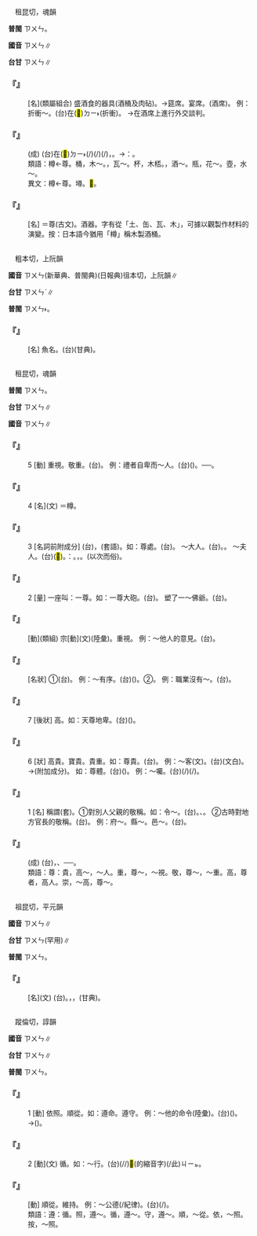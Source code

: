 
=={{ruby|樽|ㄗㄨㄣ}}==

　租昆切，魂韻

'''普閩''' <rt>ㄗㄨㄣ</rt>。

'''國音''' <rt>ㄗㄨㄣ</rt>∥

'''台甘''' <rt>ㄗㄨㄣ</rt>∥

    

==='''『{{ruby|樽|ㄗㄨㄣ}}{{ruby|俎|ㄗㄨˇ}}』'''===
: [名](類屬組合) 盛酒食的器具(酒桶及肉砧)。→筵席。宴席。(酒席)。 例：折衝～。(台)在(<mark>&#xf9853;</mark>)<rt>ㄉㄧ˫</rt>{{ruby|宴|ㄧㄢ˪}}{{ruby|會|ㄏㄨㆤ˫}}{{ruby|上|ㄒㄧㆲ˫}}{{ruby|抵|ㄉㄨˋ}}{{ruby|御|ㆣㄧ˫}}(折衝){{ruby|敵|ㄉㄧㆤㆶ}}{{ruby|人|ㆢㄧㄣˊ/ㄌㄧㄣˊ}}。 →在酒席上進行外交談判。
    

==='''『{{ruby|移|ㄧˊ}}{{ruby|樽|ㄗㄨㄣ}}{{ruby|就|ㄐㄧㄡˋ}}{{ruby|教|ㄐㄧㄠˋ}}』'''===
: (成) (台)在(<mark>&#xf9853;</mark>)<rt>ㄉㄧ˫</rt>{{ruby|宴|ㄧㄢ˪}}{{ruby|會|ㄏㄨㆤ˫}}{{ruby|席|ㄒㄧㆵ ͘}}{{ruby|上|ㄒㄧㆲ˫}}{{ruby|徙|ㄙㄨㄚˋ}}(/{{ruby|移|ㄧˊ}}){{ruby|酒|ㄐㄧㄨˋ}}{{ruby|瓶|ㄅㄢˊ}}(/{{ruby|酒|ㄐㄧㄨˋ}}{{ruby|杯|ㄅㄨㆤ}}){{ruby|去|·ㄎㄧ˪}}{{ruby|別|ㄅㄚㆵ ͘}}{{ruby|人|ㄌㄤˊ}}{{ruby|丌|ㆤ}}{{ruby|席|ㄒㄧㆵ ͘}}{{ruby|位|ㄨㄧ˫}}(/{{ruby|身|ㄒㄧㄣ}}{{ruby|邊|ㄅㆪ}}){{ruby|敬|ㄍㄧㄥ˪}}{{ruby|酒|ㄐㄧㄨˋ}}，{{ruby|請|ㄑㄧㄥˋ}}{{ruby|教|ㄍㄠ˪}}。→{{ruby|引|ㄧㄣˋ}}{{ruby|申|ㄒㄧㄣ}}{{ruby|表|ㄅㄧㄠˋ}}：{{ruby|前|ㄐㄧㄢˊ}}{{ruby|來|ㄌㄞˊ}}{{ruby|請|ㄑㄧㄥˋ}}{{ruby|教|ㄍㄠ˪}}{{ruby|丌|ㆤ}}{{ruby|套|ㄊㄜ˪}}{{ruby|語|ㆣㄧˋ/ㆣㄨˋ}}。
:類語：樽←尊。桶，木～。{{ruby|罐|ㄍㄨㄢ}}，瓦～。杯，木桮。{{ruby|盞|ㄓㄢˇ}}，酒～。瓶，花～。壺，水～。
:
:異文：樽←尊。壿。<mark>&#xf9ab5;</mark>。
:
    

==='''『{{ruby|樽|ㄗㄨㄣ}}』'''===
: [名] ＝尊(古文)。酒器。字有從「土、缶、瓦、木」，可據以觀製作材料的演變。按：日本語今猶用「樽」稱木製酒桶。
    

=={{ruby|鱒|ㄗㄨㄣ}}==

　粗本切，上阮韻

'''國音''' <rt>ㄗㄨㄣ</rt>(新華典、普閩典){{ruby|＝|ㄗㄨㄣˋ}}(日報典)徂本切，上阮韻∥

'''台甘''' <rt>ㄗㄨㄣˋ</rt>∥

'''普閩''' <rt>ㄗㄨㄣ˫</rt>。

    

==='''『{{ruby|鱒|ㄗㄨㄣ}}』'''===
: [名] 魚名。(台){{ruby|紅|ㄤˊ}}{{ruby|目|ㆠㄚㆶ ͘}}{{ruby|魚|ㄏㄧˊ/ㄏㄨˊ}}(甘典)。
    

=={{ruby|尊|ㄗㄨㄣ}}==

　租昆切，魂韻

'''普閩''' <rt>ㄗㄨㄣ</rt>。

'''台甘''' <rt>ㄗㄨㄣ</rt>∥

'''國音''' <rt>ㄗㄨㄣ</rt>∥

    

==='''『{{ruby|尊|ㄗㄨㄣ}}』'''===
:5  [動] 重視。敬重。(台){{ruby|尊|ㄗㄨㄣ}}{{ruby|重|ㄉㄧㆲ˫}}。 例：禮者自卑而～人。(台){{ruby|自|ㄗㄨ˫}}{{ruby|謙|ㄎㄧㆰ}}{{ruby|而|ㆢㄧˊ/ㄌㄧˊ}}{{ruby|尊|ㄗㄨㄣ}}({{ruby|重|ㄉㄧㆲ˫}}){{ruby|別|ㄅㄚㆵ ͘}}{{ruby|人|ㄌㄤˊ}}。──{{ruby|是|ㄒㄧ˫}}{{ruby|禮|ㄌㆤˋ}}{{ruby|數|ㄙㆦ˪}}。
    

==='''『{{ruby|尊|ㄗㄨㄣ}}』'''===
:4  [名](文) ＝樽。
    

==='''『{{ruby|尊|ㄗㄨㄣ}}』'''===
:3  [名詞前附成分] (台){{ruby|附|ㄏㄨ˪}}{{ruby|踮|ㄉㄧㆰ˪}}{{ruby|稱|ㄑㄧㄥ}}{{ruby|呼|ㄏㆦ}}{{ruby|丌|ㆤ}}{{ruby|上|ㄒㄧㆲ˫}}{{ruby|字|ㆢㄧ˫/ㄌㄧ˫}}，{{ruby|表|ㄅㄧㄠˋ}}{{ruby|示|ㄒㄧ˫}}{{ruby|尊|ㄗㄨㄣ}}{{ruby|敬|ㄍㄧㄥ˪}}{{ruby|丌|ㆤ}}{{ruby|附|ㄏㄨ˪}}{{ruby|加|ㄍㄚ}}{{ruby|語|ㆣㄨˋ/ㆣㄧˋ}}(套語)。如：尊處。(台){{ruby|您|ㄌㄧㄣˋ}}{{ruby|<mark>&#xf8fbd;</mark>|ㄏㄧㄚ/ㄏㄧㄚˊ}}。 ～大人。(台){{ruby|令|ㄌㄧㄥ˫}}{{ruby|尊|ㄗㄨㄣ}}。{{ruby|您|ㄌㄧㄣˋ}}{{ruby|老|ㄌㄠ˫}}{{ruby|爸|ㄅㆤ˫}}。 ～夫人。(台){{ruby|對|ㄉㄨㄧ˪}}{{ruby|人|ㄌㄤˊ}}{{ruby|丌|ㆤ}}{{ruby|妻|ㄘㆤ}}{{ruby|室|ㄒㄧㆤㆶ}}(<mark>&#xffa44;</mark>{{ruby| |ㆠㆦˋ}}){{ruby|丌|ㆤ}}{{ruby|敬|ㄍㄧㄥ˪}}{{ruby|稱|ㄑㄧㄥ}}。{{ruby|俗|ㄒㄧㆦㆶ ͘}}{{ruby|語|ㆣㄨˋ/ㆣㄧˋ}}：{{ruby|您|ㄌㄧㄣˋ}}{{ruby|<mark>&#xffbb2;</mark>|ㄗㄚ}}{{ruby|某|ㆠㆦˋ}}{{ruby|人|ㄌㄤˊ}}。{{ruby|您|ㄌㄧㄣˋ}}{{ruby|牽|ㄎㄢ}}{{ruby|手|ㄑㄧㄨˋ}}，{{ruby|您|ㄌㄧㄣˋ}}{{ruby|<mark>&#xffa44;</mark>|ㆠㆦˋ}}。(以次而俗)。
    

==='''『{{ruby|尊|ㄗㄨㄣ}}』'''===
:2  [量] 一座叫：一尊。如：一尊大砲。(台){{ruby|一|ㄐㄧㆵ ͘}}{{ruby|門|ㄇㆭˊ}}{{ruby|大|ㄉㄨㄚ˫}}{{ruby|砲|ㄆㄠ˪}}。 塑了一～佛爺。(台){{ruby|裝|ㄗㆭ}}{{ruby|一|ㄐㄧㆵ ͘}}{{ruby|身|ㄒㄧㄢ}}{{ruby|佛|ㄅㄨㆵ ͘}}。
    

==='''『{{ruby|尊|ㄗㄨㄣ}}{{ruby|重|ㄓㄨㄥˋ}}』'''===
: [動](類組) 宗[動](文)(陸彙)。重視。 例：～他人的意見。(台){{ruby|尊|ㄗㄨㄣ}}{{ruby|重|ㄉㄧㆲ˫}}{{ruby|別|ㄅㄚㆵ ͘}}{{ruby|人|ㄌㄤˊ}}{{ruby|丌|ㆤ}}{{ruby|意|ㄧ˪}}{{ruby|見|ㄍㄧㄢ˪}}。
    

==='''『{{ruby|尊|ㄗㄨㄣ}}{{ruby|卑|ㄅㄟ}}』'''===
: [名狀] ①(台){{ruby|序|ㄒㄧ˫}}{{ruby|大|ㄉㄨㄚ˫}}{{ruby|及|ㄍㄚㆴ}}{{ruby|序|ㄒㄧ˫}}{{ruby|細|ㄙㄨㆤ˪/ㄙㆤ˪}}。 例：～有序。(台){{ruby|序|ㄒㄧ˫}}{{ruby|大|ㄉㄨㄚ˫}}{{ruby|序|ㄒㄧ˫}}{{ruby|細|ㄙㄨㆤ˪/ㄙㆤ˪}}({{ruby|長|ㄉㄧㆲˋ}}{{ruby|幼|ㄧㄨ˪}}){{ruby|有|ㄨ˫}}{{ruby|一|ㄐㄧㆵ ͘}}{{ruby|個|ㆤˊ}}{{ruby|秩|ㄉㄧㆵ ͘}}{{ruby|序|ㄙㄨ˫}}。②{{ruby|高|ㄍㄜ}}{{ruby|貴|ㄍㄨㄧ˪}}{{ruby|及|ㄍㄚㆴ}}{{ruby|下|ㄏㄚ˫}}{{ruby|賤|ㄐㄧㄢ˫}}。 例：職業沒有～。(台){{ruby|職|ㄐㄧㆵ}}{{ruby|業|ㆣㄧㄚㆴ ͘}}{{ruby|無|ㆠㄜˊ}}{{ruby|高|ㄍㄜ}}{{ruby|貴|ㄍㄨㄧ˪}}{{ruby|及|ㄍㄚㆴ}}{{ruby|下|ㄏㄚ˫}}{{ruby|賤|ㄐㄧㄢ˫}}。
    

==='''『{{ruby|尊|ㄗㄨㄣ}}』'''===
:7  [後狀] 高。如：天尊地卑。(台){{ruby|天|ㄊㆪ}}{{ruby|高|ㄍㄨㄢˊ}}{{ruby|地|ㄉㄨㆤ˫/ㄉㆤ˫}}{{ruby|低|ㄍㆤ˫}}({{ruby|下|ㄏㄚ˫}})。
    

==='''『{{ruby|尊|ㄗㄨㄣ}}』'''===
:6  [狀] 高貴。寶貴。貴重。如：尊貴。(台){{ruby|寶|ㄅㄜˋ}}{{ruby|貴|ㄍㄨㄧ˪}}。 例：～客(文)。(台){{ruby|貴|ㄍㄨㄧ˪}}{{ruby|客|ㄎㆤㆷ}}(文白)。→{{ruby|對|ㄉㄨㄧ˪}}{{ruby|別|ㄅㄚㆵ ͘}}{{ruby|人|ㄌㄤˊ}}{{ruby|事|ㄙㄨ˫}}{{ruby|物|ㆠㄨㆵ ͘}}{{ruby|丌|ㆤ}}{{ruby|敬|ㄍㄧㄥ˪}}{{ruby|稱|ㄑㄧㄥ}}(附加成分)。 如：尊體。(台){{ruby|汝|·ㄌㄧˋ}}{{ruby|丌|ㆤ}}({{ruby|寶|ㄅㄜˋ}}{{ruby|貴|ㄍㄨㄧ˪}}{{ruby|丌|ㆤ}}){{ruby|身|ㄒㄧㄣ}}{{ruby|體|ㄊㄨㆤˋ/ㄊㆤˋ}}。 例：～囑。(台){{ruby|汝|·ㄌㄧˋ}}{{ruby|所|ㄙㆦˋ}}{{ruby|吩|ㄏㄨㄢ}}{{ruby|付|ㄏㄨ˪}}{{ruby|丌|ㆤ}}{{ruby|載|ㄉㄞ˫}}(/{{ruby|戴|ㄉㄞ˪}}){{ruby|事|ㄐㄧ˪}}(/{{ruby|事|ㄉㄞ˫}}{{ruby|情|ㄐㄧ˪}})。
    

==='''『{{ruby|尊|ㄗㄨㄣ}}』'''===
:1  [名] 稱謂(套)。①對別人父親的敬稱。如：令～。(台){{ruby|令|ㄌㄧㄥ˫}}{{ruby|尊|ㄗㄨㄣ}}。{{ruby|您|ㄌㄧㄣˋ}}{{ruby|老|ㄌㄠ˫}}{{ruby|爸|ㄅㆤ˫}}、{{ruby|您|ㄌㄧㄣˋ}}{{ruby|序|ㄒㄧ˫}}{{ruby|大|ㄉㄨㄚ˫}}{{ruby|人|ㄌㄤˊ}}。 ②古時對地方官長的敬稱。(台){{ruby|老|ㄌㄠ˫}}{{ruby|爺|ㄧㄚˊ}}。 例：府～。縣～。邑～。(台){{ruby|府|ㄏㄨˋ}}{{ruby|尊|ㄗㄨㄣ}}。
    

==='''『{{ruby|尊|ㄗㄨㄣ}}{{ruby|師|ㄕ}}{{ruby|重|ㄓㄨㄥˋ}}{{ruby|道|ㄉㄠˋ}}』'''===
: (成) (台){{ruby|尊|ㄗㄨㄣ}}{{ruby|敬|ㄍㄧㄥ˪}}{{ruby|先|ㄒㄧㄢ}}{{ruby|生|ㄒㆪ}}，{{ruby|尊|ㄗㄨㄣ}}{{ruby|重|ㄉㄧㆲ˫}}{{ruby|道|ㄉㄜ˫}}{{ruby|理|ㄌㄧˋ}}、{{ruby|真|ㄐㄧㄣ}}{{ruby|理|ㄌㄧˋ}}──{{ruby|學|ㄏㄚㆶ ͘}}{{ruby|問|ㆠㄨㄣ˫}}。
:類語：尊：貴，高～，～人。重，尊～，～視。敬，尊～，～重。高，尊者，高人。崇，～高，尊～。
:
    

=={{ruby|鐏|ㄗㄨㄣ}}==

　祖昆切，平元韻

'''國音''' <rt>ㄗㄨㄣ</rt>∥

'''台甘''' <rt>ㄗㄨㄣ</rt>(罕用)∥

'''普閩''' <rt>ㄗㄨㄣ</rt>。

    

==='''『{{ruby|鐏|ㄗㄨㄣ}}』'''===
: [名](文) (台){{ruby|戈|ㄍㄜ}}{{ruby|柄|ㄅㆪ˪/ㄅㆥ˪}}{{ruby|下|ㄏㄚ˫}}{{ruby|端|ㄉㄨㄢ}}{{ruby|銅|ㄉㄤˊ}}{{ruby|製|ㄗㆤ˪}}{{ruby|丌|ㆤ}}{{ruby|圓|ㆪˊ}}{{ruby|錐|ㄗㄨㄧ}}{{ruby|形|ㄏㄧㄥˊ}}{{ruby|部|ㄅㆦ˫}}{{ruby|分|ㄏㄨㄣ˫}}。{{ruby|銃|ㄑㄧㄥ˪}}{{ruby|下|ㄏㄚ˫}}{{ruby|端|ㄉㄨㄢ}}{{ruby|木|ㆠㆦㆶ ͘}}{{ruby|柄|ㄅㆥ˪/ㄅㆪ˪}}，{{ruby|有|ㄨ˫}}{{ruby|紮|ㄗㄚㆵ}}{{ruby|紅|ㄤˊ}}{{ruby|銅|ㄉㄤˊ}}{{ruby|丌|ㆤ}}{{ruby|鐵|ㄊㄧㆷ}}{{ruby|線|ㄙㄨㆩ˪}}，{{ruby|付|ㄏㆦ˫}}{{ruby|伊|ㄧ}}{{ruby|<mark>&#xffa45;</mark>|ㆠㆤ˫/ㆠㄨㆤ˫}}{{ruby|滑|ㄍㄨㆵ ͘}}(甘典)。
    

=={{ruby|遵|ㄗㄨㄣ}}==

　蹤倫切，諄韻

'''國音''' <rt>ㄗㄨㄣ</rt>∥

'''台甘''' <rt>ㄗㄨㄣ</rt>∥

'''普閩''' <rt>ㄗㄨㄣ</rt>。

    

==='''『{{ruby|遵|ㄗㄨㄣ}}』'''===
:1  [動] 依照。順從。如：遵命。遵守。 例：～他的命令(陸彙)。(台){{ruby|遵|ㄗㄨㄣ}}{{ruby|守|ㄒㄧㄨˋ}}({{ruby|依|ㄧ}}{{ruby|從|ㄐㄧㆲˊ}}){{ruby|伊|ㄧ}}{{ruby|丌|ㆤ}}{{ruby|命|ㆠㄧㄥ˫}}{{ruby|令|ㄌㄧㄥ˫}}。→{{ruby|照|ㄐㄧㄠ˪}}{{ruby|命|ㆠㄧㄥ˫}}{{ruby|令|ㄌㄧㄥ˫}}({{ruby|做|ㄗㄨㆤ˪/ㄗㄜ˪}})。
    

==='''『{{ruby|遵|ㄗㄨㄣ}}』'''===
:2  [動](文) 循。如：～行。(台){{ruby|循|ㄙㄨㄣˊ}}(/{{ruby|順|ㄙㄨㄣ˫}}/{{ruby|謄|ㄊㄧㄥˊ}})<mark>&#xffb50;</mark>({{ruby|此|ㄐㄧˋ}}{{ruby|一|ㄐㄧㆵ ͘}}的縮音字)(/此)<rt>ㄐㄧㆵ</rt>{{ruby|條|ㄉㄧㄠˊ}}{{ruby|路|ㄌㆦ˫}}{{ruby|行|ㄍㄧㆩˊ}}。
    

==='''『{{ruby|遵|ㄗㄨㄣ}}{{ruby|守|ㄕㄡˇ}}』'''===
: [動] 順從。維持。 例：～公德(/紀律)。(台){{ruby|認|ㆢㄧㄣ˫/ㄌㄧㄣ˫}}{{ruby|真|ㄐㄧㄣ}}{{ruby|照|ㄐㄧㄠ˪}}{{ruby|公|ㄍㆲ}}{{ruby|德|ㄉㄧㆤㆶ}}(/{{ruby|紀|ㄍㄧˋ}}{{ruby|律|ㄌㄨㆵ ͘}}){{ruby|行|ㄏㄧㄥˊ}}{{ruby|動|ㄉㆲ˫}}。
:類語：遵：循。照，遵～。循，遵～。守，遵～。順，～從。依，～照。按，～照。
:
    
